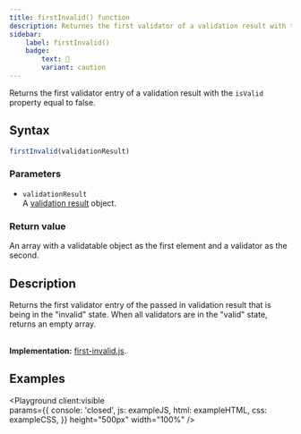 ```yaml
---
title: firstInvalid() function
description: Returnes the first validator of a validation result with the isValid property equal to false.
sidebar: 
    label: firstInvalid()
    badge:
        text: 🧪
        variant: caution
---
```



Returns the first validator entry of a validation result with the `isValid` property equal to false.

## Syntax

```js 
firstInvalid(validationResult)
```

### Parameters

- `validationResult`
<br/> A [validation result](/api/validation-result/) object.

### Return value

An array with a validatable object as the first element and a validator as the second.

## Description

Returns the first validator entry of the passed in validation result that is being in the "invalid" state. When all validators are in the "valid" state, returns an empty array.

<br/>**Implementation:** [first-invalid.js](https://github.com/itihon/isomorphic-validation/blob/master/src/ui/first-invalid.js).

## Examples

<Playground client:visible  
    params={{
        console: 'closed',
        js: exampleJS,
        html: exampleHTML,
        css: exampleCSS,
    }}
    height="500px"
    width="100%"
/>